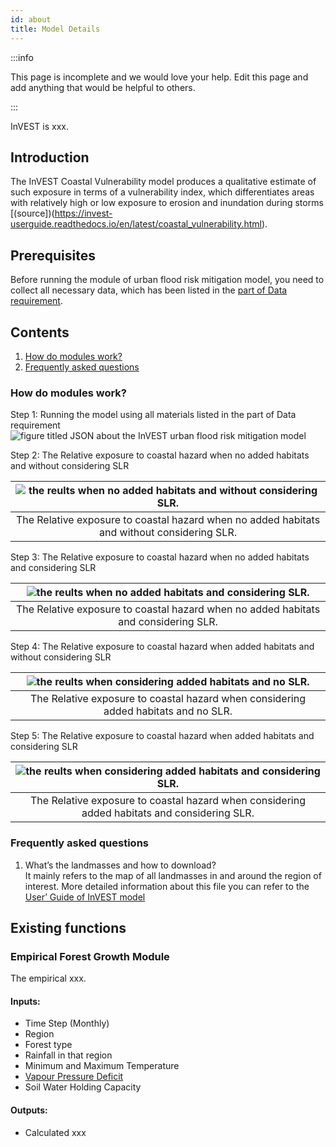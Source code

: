 ```yaml
---
id: about
title: Model Details
---
```


:::info

This page is incomplete and we would love your help. Edit this page and add anything that would be helpful to others.

:::

InVEST is xxx.
## Introduction
The InVEST Coastal Vulnerability model produces a qualitative estimate of such exposure in terms of a vulnerability index, which differentiates areas with relatively high or low exposure to erosion and inundation during storms [(source])(https://invest-userguide.readthedocs.io/en/latest/coastal_vulnerability.html).

## Prerequisites

Before running the module of urban flood risk mitigation model, you need to collect all necessary data, which has been listed in the [part of Data requirement](https://xiaoganghe.github.io/InVEST-Cities-in-Nature/docs/Coastal-Vulnerability/data).

## Contents

1. [How do modules work?](#how-do-modules-work)
2. [Frequently asked questions](#frequently-asked-questions)

### How do modules work?

Step 1: Running the model using all materials listed in the part of Data requirement  
![figure titled `JSON about the InVEST urban flood risk mitigation model`](../../static/img/CV-JSON.png)

Step 2: The Relative exposure to coastal hazard when no added habitats and without considering SLR  

|![the reults when no added habitats and without considering SLR.](../../static/img/cv-no-added-habitats-no-SLR.png) |
|:--:|
| The Relative exposure to coastal hazard when no added habitats and without considering SLR. |

Step 3: The Relative exposure to coastal hazard when no added habitats and considering SLR  

|![the reults when no added habitats and considering SLR.](../../static/img/cv-no-added-habitats-considering-SLR.png) |
|:--:|
| The Relative exposure to coastal hazard when no added habitats and considering SLR. |

Step 4: The Relative exposure to coastal hazard when added habitats and without considering SLR  

|![the reults when considering added habitats and no SLR.](../../static/img/cv-considering-added-habitats-no-SLR.png) |
|:--:|
| The Relative exposure to coastal hazard when considering added habitats and no SLR. |

Step 5: The Relative exposure to coastal hazard when added habitats and considering SLR

|![the reults when considering added habitats and considering SLR.](../../static/img/cv-considering-added-habitats-considering-SLR.png) |
|:--:|
| The Relative exposure to coastal hazard when considering added habitats and considering SLR. |

### Frequently asked questions

1. What’s the landmasses and how to download?  
   It mainly refers to the map of all landmasses in and around the region of interest. More detailed information about this file you can refer to the [User’ Guide of InVEST model](https://storage.googleapis.com/releases.naturalcapitalproject.org/investuserguide/latest/coastal_vulnerability.html#data-needs)

## Existing functions

### Empirical Forest Growth Module

The empirical xxx.

#### Inputs:

- Time Step (Monthly)
- Region
- Forest type
- Rainfall in that region
- Minimum and Maximum Temperature
- [Vapour Pressure Deficit](https://en.wikipedia.org/wiki/Vapour-pressure_deficit)
- Soil Water Holding Capacity

#### Outputs:

- Calculated xxx





